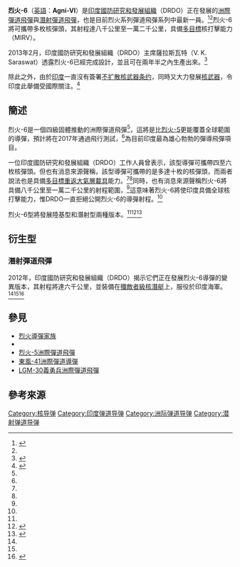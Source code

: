 {{noteTA|G1=Military}}
{{Infobox Weapon
|is_missile=yes
|name=烈火-6<br />Agni-VI
|image_size=
|caption=
|origin={{IND}}
|type=[[洲際彈道飛彈|洲際彈道飛彈]]、[[潛射彈道飛彈|潛射彈道飛彈]]
|used_by=[[印度陸軍|印度陸軍]]<br />[[印度海軍|印度海軍]]
|manufacturer={{flagicon|IND}} [[印度國防研究和發展組織|印度國防研究和發展組織]]（DRDO）<br />{{flagicon|IND}} {{link-en|巴拉特動力公司|Bharat Dynamics}}（BDL）
|unit_cost=
|service= 2018年（預計）
|first flight= 2017年（預計）<ref name="BS1"/>
<!-- Reported specifications -->
|propulsion=Solid fuelled
|weight= 55000千克<ref name=IBNLive>{{cite news|title=Agni-VI with 12000 km range to be ready by 2014|url=http://ibnlive.in.com/news/agnivi-with-10000-km-range-to-be-ready-by-2014/260699-3.html|accessdate=17 July 2012|newspaper=IBNLive|date=24 May 2012|archive-date=2013-10-09|archive-url=https://web.archive.org/web/20131009015030/http://ibnlive.in.com/news/agnivi-with-10000-km-range-to-be-ready-by-2014/260699-3.html|dead-url=no}}</ref>－70000千克<ref name=hin4f>{{cite news|last=Subramanian|first=T. S.|title=Agni-VI all set to take shape|url=http://www.thehindu.com/news/national/agnivi-all-set-to-take-shape/article4379416.ece?homepage=true|accessdate=5 February 2013|newspaper=The Hindu|date=4 February 2013|archive-date=2013-10-04|archive-url=https://web.archive.org/web/20131004212847/http://www.thehindu.com/news/national/agnivi-all-set-to-take-shape/article4379416.ece?homepage=true|dead-url=no}}</ref><ref name=idsafod19f />
|length= 20米<ref name=hin4f /><ref name=idsafod19f>{{cite web|last=O'Donnell|first=Frank|title=Managing India’s Missile Aspirations|url=http://www.idsa.in/idsacomments/ManagingIndiasMissileAspirations_fodonnell_100213#footnoteref4_9zo7y3z|publisher=[[Institute_for_Defence_Studies_and_Analyses|Institute for Defence Studies and Analyses]]|accessdate=19 February 2013|archive-date=2013-02-20|archive-url=https://web.archive.org/web/20130220120135/http://www.idsa.in/idsacomments/ManagingIndiasMissileAspirations_fodonnell_100213#footnoteref4_9zo7y3z|dead-url=yes}}</ref> - 40米<ref name=IBNLive/>
|diameter= 2米<ref name=hin4f />
|speed=
|vehicle_range=8000公里至12000公里<ref name="BS1"/><ref name=IBNLive/><ref name=hin4f /><br/>10000公里或以上<ref name=IBNLive/><ref name=DC>{{cite news|last=Jatinder Kaur Tur|title=India will launch Agni VI next, says DRDO chief|url=http://www.deccanchronicle.com/channels/cities/hyderabad/india-will-launch-agni-vi-next-says-drdo-chief-135|accessdate=17 July 2012|newspaper=Deccanchronicle|date=27 May 2012|archive-date=2012-05-28|archive-url=https://web.archive.org/web/20120528201838/http://www.deccanchronicle.com/channels/cities/hyderabad/india-will-launch-agni-vi-next-says-drdo-chief-135|dead-url=no}}</ref><ref>{{cite book|last=Prerna Singh|first=edited by Atul Kohli|title=Routledge handbook of Indian politics|year=2010|publisher=Routledge|location=London|isbn=0415776856|page=345}}</ref>
|ceiling=
|altitude=
|filling=4-10個[[多目標重返大氣層載具|多目標重返大氣層載具]]（[[核彈頭|核彈頭]]）
|filling_weight=3噸<ref name="BS1">{{cite news|last=Shukla|first=Ajai|title=Advanced Agni-6 missile with multiple warheads likely by 2017|url=http://www.business-standard.com/article/economy-policy/advanced-agni-6-missile-with-multiple-warheads-likely-by-2017-113050800034_1.html|accessdate=8 May 2013|newspaper=Business Standard|archive-date=2013-10-04|archive-url=https://web.archive.org/web/20131004215353/http://www.business-standard.com/article/economy-policy/advanced-agni-6-missile-with-multiple-warheads-likely-by-2017-113050800034_1.html|dead-url=no}}</ref>
|guidance= [[慣性導航系統|慣性導航系統]]與[[环式激光陀螺|环式激光陀螺]]，可任意增加[[格洛纳斯系统|格洛纳斯系统]]或[[印度区域导航卫星系统|印度区域导航卫星系统]]
|detonation=
|engine=四級固體推進<ref name="BS1"/>
|launch_platform=8 x 8塔特拉卡車、鐵路平台（陸基版）<ref name="BS1"/><br />[[殲敵者級核潛艇|殲敵者級核潛艇]]（潛射版）
|transport=道路或鐵路運輸（陸基版）<br />潛艇（潛射版）
}}
'''烈火-6'''（[[英語|英語]]：'''Agni-VI'''）是[[印度國防研究和發展組織|印度國防研究和發展組織]]（DRDO）正在發展的[[洲際彈道飛彈|洲際彈道飛彈]]與[[潛射彈道飛彈|潛射彈道飛彈]]，也是目前烈火系列彈道飛彈系列中最新一員。<ref name=intv4f>{{cite news|title=Get ready for Agni-VI, which can deliver 4 to 6 warheads 12000 km away|url=http://www.indiatvnews.com/news/india/get-ready-for-agni-vi-which-can-deliver-to-warheads-km-20043.html|accessdate=5 February 2013|newspaper=India TV|date=4 February 2013|archive-date=2013-02-08|archive-url=https://web.archive.org/web/20130208054608/http://www.indiatvnews.com/news/india/get-ready-for-agni-vi-which-can-deliver-to-warheads-km-20043.html|dead-url=no}}</ref><ref name=hin4f />烈火-6將可攜帶多枚核彈頭，其射程達八千公里至一萬二千公里，具備[[多目標重返大氣層載具|多目標]]核打擊能力（MIRV）。

2013年2月，印度國防研究和發展組織（DRDO）主席薩拉斯瓦特（V. K. Saraswat）透露烈火-6已經完成設計，並且可在兩年半之內生產出來。<ref>{{cite news|title=可攜帶核彈頭　印度「烈火6型」導彈射程涵蓋全中國|url=http://www.ettoday.net/news/20150203/462572.htm|date=2015-02-03|accessdate=2015-07-13|archive-date=2015-09-24|archive-url=https://web.archive.org/web/20150924135701/http://www.ettoday.net/news/20150203/462572.htm|dead-url=no}}</ref>

除此之外，由於[[印度|印度]]一直沒有簽署[[不扩散核武器条约|不扩散核武器条约]]，同時又大力發展[[核武器|核武器]]，令印度此舉備受國際關注。<ref>{{cite news|title=军事眼：印度烈火-6射程过大 所以对中国无害|url=http://junshi.xilu.com/20150202/1000010000734323.html|date=2015-02-02|accessdate=2015-07-13|archive-date=2016-03-04|archive-url=https://web.archive.org/web/20160304104809/http://junshi.xilu.com/20150202/1000010000734323.html|dead-url=no}}</ref>

== 簡述 ==
烈火-6是一個四級固體推動的洲際彈道飛彈<ref name="BS1"/>，這將是比[[烈火-5洲際彈道飛彈|烈火-5]]更能覆蓋全球範圍的導彈，預計將在2017年通過飛行測試，<ref name="BS1"/>為目前印度最為雄心勃勃的彈導飛彈項目。

一位印度國防研究和發展組織（DRDO）工作人員曾表示，該型導彈可攜帶四至六枚核彈頭。但也有消息來源聲稱，該型導彈可攜帶的是多達十枚的核彈頭，而兩者說法也是具備[[多目標重返大氣層載具|多目標重返大氣層載具]]能力。<ref name=hin4f /><ref name=DC/>同時，也有消息來源聲稱烈火-6將具備八千公里至一萬二千公里的射程範圍，<ref name=IBNLive/>這意味著烈火-6將使印度具備全球核打擊能力，惟DRDO一直拒絕公開烈火-6的導彈射程。<ref name="BS1"/>

烈火-6型將發展陸基型和潛射型兩種版本。<ref name="BS1"/><ref name=zeenddmc>{{cite web|title=DRDO developing missile capable of carrying multiple warheads|url=http://zeenews.india.com/news/nation/drdo-developing-missile-capable-of-carrying-multiple-warheads_827762.html|publisher=Zee News|accessdate=8 February 2013|archive-date=2013-02-11|archive-url=https://web.archive.org/web/20130211012447/http://zeenews.india.com/news/nation/drdo-developing-missile-capable-of-carrying-multiple-warheads_827762.html|dead-url=no}}</ref><ref>{{cite news|title=印度鍾情發展洲際導彈 烈火-6彈射程可達北美|url=http://military.people.com.cn/BIG5/n/2015/0131/c1011-26483735.html|date=2015-01-31|accessdate=2015-07-13|archive-date=2016-03-04|archive-url=https://web.archive.org/web/20160304045144/http://military.people.com.cn/BIG5/n/2015/0131/c1011-26483735.html|dead-url=no}}</ref>


== 衍生型 ==
=== 潛射彈道飛彈 ===
2012年，印度國防研究和發展組織（DRDO）揭示它們正在發展烈火-6導彈的變異版本，其射程將達六千公里，並裝備在[[殲敵者級核潛艇|殲敵者級核潛艇]]上，服役於印度海軍。<ref name=IBNLive/><ref name=zeenddmc /><ref name=DN474>{{cite news|title=DRDO Lab Develops Detonator for Nuclear Capable Agni-V Missile As It Gets Ready For Launch|url=http://www.defencenow.com/news/474/drdo-lab-develops-detonator-for-nuclear-capable-agni-v-missile-as-it-gets-ready-for-launch.html|newspaper=defencenow|date=17 January 2012|deadurl=yes|archiveurl=https://web.archive.org/web/20120122074527/http://www.defencenow.com/news/474/drdo-lab-develops-detonator-for-nuclear-capable-agni-v-missile-as-it-gets-ready-for-launch.html|archivedate=2012年1月22日}}</ref>

== 參見 ==
*[[烈火導彈家族|烈火導彈家族]]
*{{link-en|K導彈家族|K Missile family}}
*[[烈火-5洲際彈道飛彈|烈火-5洲際彈道飛彈]]
*[[東風-41洲際彈道導彈|東風-41洲際彈道導彈]]
*[[LGM-30義勇兵洲際彈道飛彈|LGM-30義勇兵洲際彈道飛彈]]

== 參考來源 ==
{{Reflist}}

[[Category:核导弹|Category:核导弹]]
[[Category:印度弹道导弹|Category:印度弹道导弹]]
[[Category:洲际弹道导弹|Category:洲际弹道导弹]]
[[Category:潜射弹道导弹|Category:潜射弹道导弹]]